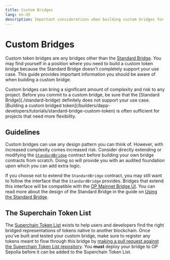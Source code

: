 ```yaml
---
title: Custom Bridges
lang: en-US
description: Important considerations when building custom bridges for OP Mainnet.
---
```



# Custom Bridges

Custom token bridges are any bridges other than the [Standard Bridge](./standard-bridge).
You may find yourself in a position where you need to build a custom token bridge because the Standard Bridge doesn't completely support your use case.
This guide provides important information you should be aware of when building a custom bridge.

<Callout>
Custom bridges can bring a significant amount of complexity and risk to any project.
Before you commit to a custom bridge, be sure that the [Standard Bridge](./standard-bridge) definitely does not support your use case.
[Building a custom bridged token](/builders/dapp-developers/tutorials/standard-bridge-custom-token) is often sufficient for projects that need more flexibility.
</Callout>

## Guidelines

Custom bridges can use any design pattern you can think of.
However, with increased complexity comes increased risk.
Consider directly extending or modifying the [`StandardBridge`](https://github.com/ethereum-optimism/optimism/blob/87dd5a4743380b717dac44a4e55c5e6e60e32684/packages/contracts-bedrock/src/universal/StandardBridge.sol) contract before building your own bridge contracts from scratch.
Doing so will provide you with an audited foundation upon which you can add extra logic.

If you choose not to extend the `StandardBridge` contract, you may still want to follow the interface that the `StandardBridge` provides.
Bridges that extend this interface will be compatible with the [OP Mainnet Bridge UI](https://app.optimism.io/bridge).
You can read more about the design of the Standard Bridge in the guide on [Using the Standard Bridge](./standard-bridge).

## The Superchain Token List

The [Superchain Token List](/chain/tokenlist) exists to help users and developers find the right bridged representations of tokens native to another blockchain.
Once you've built and tested your custom bridge, make sure to register any tokens meant to flow through this bridge by [making a pull request against the Superchain Token List repository](https://github.com/ethereum-optimism/ethereum-optimism.github.io#adding-a-token-to-the-list).
You **must** deploy your bridge to OP Sepolia before it can be added to the Superchain Token List.
